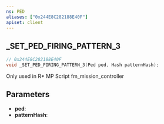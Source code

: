 ```yaml
---
ns: PED
aliases: ["0x244E8C282188E40F"]
apiset: client
---
```

## _SET_PED_FIRING_PATTERN_3

```c
// 0x244E8C282188E40F
void _SET_PED_FIRING_PATTERN_3(Ped ped, Hash patternHash);
```

Only used in R* MP Script fm_mission_controller

## Parameters
* **ped**:
* **patternHash**: